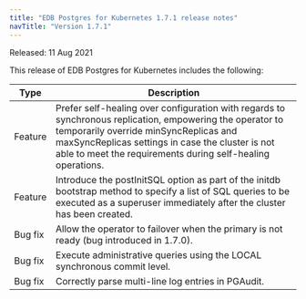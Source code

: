 ```yaml
---
title: "EDB Postgres for Kubernetes 1.7.1 release notes"
navTitle: "Version 1.7.1"
---
```


Released: 11 Aug 2021

This release of EDB Postgres for Kubernetes includes the following:

| Type           | Description                                                                                                                        |
| -------------- | ---------------------------------------------------------------------------------------------------------------------------------- |
| Feature | Prefer self-healing over configuration with regards to synchronous replication, empowering the operator to temporarily override minSyncReplicas and maxSyncReplicas settings in case the cluster is not able to meet the requirements during self-healing operations. |
| Feature | Introduce the postInitSQL option as part of the initdb bootstrap method to specify a list of SQL queries to be executed as a superuser immediately after the cluster has been created. |
| Bug fix | Allow the operator to failover when the primary is not ready (bug introduced in 1.7.0). |
| Bug fix | Execute administrative queries using the LOCAL synchronous commit level. |
| Bug fix | Correctly parse multi-line log entries in PGAudit. |






